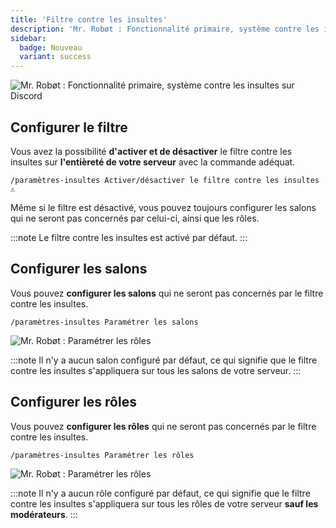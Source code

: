```yaml
---
title: 'Filtre contre les insultes'
description: 'Mr. Robøt : Fonctionnalité primaire, système contre les insultes sur Discord'
sidebar:
  badge: Nouveau
  variant: success
---
```


![Mr. Robøt : Fonctionnalité primaire, système contre les insultes sur Discord](https://mrrobot.app/img/main_features/insulte.png)

## Configurer le filtre

Vous avez la possibilité **d'activer et de désactiver** le filtre contre les insultes sur **l'entièreté de votre serveur** avec la commande adéquat.

```
/paramètres-insultes Activer/désactiver le filtre contre les insultes ⚠
```

Même si le filtre est désactivé, vous pouvez toujours configurer les salons qui ne seront pas concernés par celui-ci, ainsi que les rôles.

:::note
Le filtre contre les insultes est activé par défaut.
:::

## Configurer les salons

Vous pouvez **configurer les salons** qui ne seront pas concernés par le filtre contre les insultes.

```
/paramètres-insultes Paramétrer les salons
```

![Mr. Robøt : Paramétrer les rôles](https://i.thomasbnt.dev/i/453in.png)

:::note
Il n'y a aucun salon configuré par défaut, ce qui signifie que le filtre contre les insultes s'appliquera sur tous les salons de votre serveur.
:::

## Configurer les rôles

Vous pouvez **configurer les rôles** qui ne seront pas concernés par le filtre contre les insultes.

```
/paramètres-insultes Paramétrer les rôles
```

![Mr. Robøt : Paramétrer les rôles](https://i.thomasbnt.dev/i/ng087.png)

:::note
Il n'y a aucun rôle configuré par défaut, ce qui signifie que le filtre contre les insultes s'appliquera sur tous les rôles de votre serveur **sauf les modérateurs**.
:::